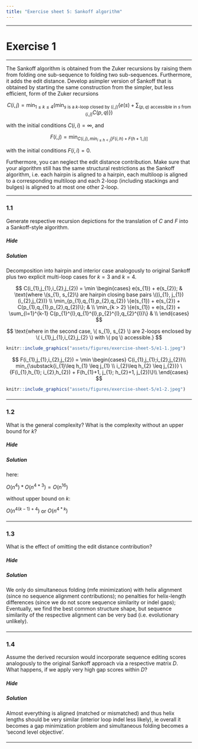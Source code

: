 ```yaml
---
title: "Exercise sheet 5: Sankoff algorithm"
---
```



---------------------------------

# Exercise 1

---------------------------------

::: {.question data-latex=""}

The Sankoff algorithm is obtained from the Zuker recursions by raising them from folding one sub-sequence to folding two sub-sequences.
Furthermore, it adds the edit distance.
Develop asimpler version of Sankoff that is obtained by starting the same construction from the simpler, but less efficient, form of the Zuker recursions

$$
C(i,j) = \min_{1 \leq k \leq 4} \left( \min_{s \text{ is a $k$-loop closed by } (i,j)} \left\{ e(s) + \sum_{(p,q) \text{ accessible in $s$ from } (i,j)} C(p,q) \right\} \right)
$$

with the initial conditions $C(i,i) = \infty$, and

$$
F(i,j) = \min_{ C(i,j), min_{i \leq h < j} \left[ F(i,h) + F(h+1,j) \right]}
$$

with the initial conditions $F(i,i) = 0$.

Furthermore, you can neglect the edit distance contribution.
Make sure that your algorithm still has the same structural restrictions as the Sankoff algorithm,
i.e. each hairpin is aligned to a hairpin,
each multiloop is aligned to a corresponding multiloop and each 2-loop (including stackings and bulges) is aligned to at most one other 2-loop.

:::

---------------------------------

### 1.1

::: {.question data-latex=""}

Generate respective recursion depictions for the translation of $C$ and $F$ into a Sankoff-style algorithm.

:::

#### {.tabset}

##### Hide

##### Solution

::: {.answer data-latex=""}

Decomposition into hairpin and interior case analogously to original Sankoff plus two explicit multi-loop cases for $k=3$ and $k=4$.

$$
  C(i_{1},j_{1},i_{2},j_{2}) = \min
  \begin{cases}
    e(s_{1}) + e(s_{2}); & \text{where \(s_{1}, s_{2}\) are hairpin closing base pairs \((i_{1}, j_{1})(i_{2},j_{2})} \\
    \min_{p_{1},q_{1},p_{2},q_{2}} \{e(s_{1}) + e(s_{2}) + C(p_{1},q_{1},p_{2},q_{2})\}; & \\
    \min_{k > 2} \{e(s_{1}) + e(s_{2}) + \sum_{l=1}^{k-1} C(p_{1}^{l},q_{1}^{l},p_{2}^{l},q_{2}^{l})\} & \\
  \end{cases}
$$

$$
\text{where in the second case, \( s_{1}, s_{2} \) are 2-loops enclosed by \( i_{1},j_{1},i_{2},j_{2} \) with \( pq \) accessible.}
$$


```r
knitr::include_graphics("assets/figures/exercise-sheet-5/e1-1.jpeg")
```

$$
  F(i_{1},j_{1},i_{2},j_{2}) = \min
  \begin{cases}
    C(i_{1},j_{1};i_{2},j_{2})\\
    min_{\substack{i_{1}\leq h_{1} \leq j_{1} \\ i_{2}\leq h_{2} \leq j_{2}}} \{F(i_{1},h_{1}; i_{2},h_{2}) +  F(h_{1}+1, j_{1}; h_{2}+1, j_{2})\}\\
  \end{cases}
$$

```r
knitr::include_graphics("assets/figures/exercise-sheet-5/e1-2.jpeg")
```

:::

#### {-}

---------------------------------

### 1.2

::: {.question data-latex=""}

What is the general complexity?
What is the complexity without an upper bound for $k$?

:::

#### {.tabset}

##### Hide

##### Solution

::: {.answer data-latex=""}

here:

$O(n^4)*O(n^{4*3}) = O(n^{16})$

without upper bound on $k$:

$O(n^{4(k-1)+4})$ or $O(n^{4*k})$

:::

#### {-}

---------------------------------

### 1.3

::: {.question data-latex=""}

What is the effect of omitting the edit distance contribution?

:::

#### {.tabset}

##### Hide

##### Solution

::: {.answer data-latex=""}

We only do simultaneous folding (mfe minimization) with helix alignment (since no sequence alignment contributions);
no penalties for helix-length differences (since we do not score sequence similarity or indel gaps);
Eventually, we find the best common structure shape, but sequence similarity of the respective alignment can be very bad (i.e. evolutionary unlikely).

:::

#### {-}

---------------------------------

### 1.4

::: {.question data-latex=""}

Assume the derived recursion would incorporate sequence editing scores analogously to the original Sankoff approach via a respective matrix $D$.
What happens, if we apply very high gap scores within $D$?

:::

#### {.tabset}

##### Hide

##### Solution

::: {.answer data-latex=""}

Almost everything is aligned (matched or mismatched) and thus helix lengths should be very similar (interior loop indel less likely), ie overall it becomes a gap minimization problem and simultaneous folding becomes a 'second level objective'.

:::

#### {-}

---------------------------------
